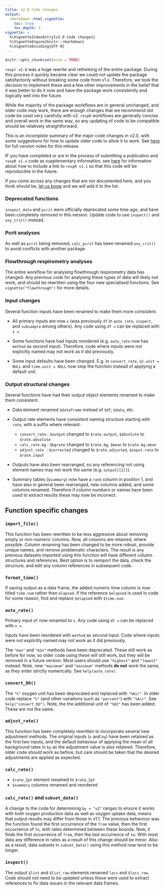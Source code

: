 ```yaml
---
title: v2.0 Code changes
output: 
  rmarkdown::html_vignette:
    toc: true
    toc_depth: 3
vignette: >
  %\VignetteIndexEntry{v2.0 Code changes}
  %\VignetteEngine{knitr::rmarkdown}
  %\VignetteEncoding{UTF-8}
---
```


```r
knitr::opts_chunk$set(echo = TRUE)
```

`respr v2.0` was a huge rewrite and rethinking of the entire package. During this process it quickly became clear we could not update the package satisfactorily without breaking some code from v1.x. Therefore, we took the decision to implement these and a few other improvements in the belief that it was better to do it now and have the package work consistently and logically well into the future. 

While the majority of the package workflows are in general unchanged, and older code *may* work, there are enough changes that we recommend old code be used very carefully with v2. `respR` workflows are generally concise and overall work in the same way, so any updating of code to be compatible should be relatively straightforward. 

This is an *incomplete* summary of the major code changes in v2.0, with some suggestions for how to update older code to allow it to work.  See [here]() for full version notes for this release. 

IF you have completed or are in the process of submitting a publication and `respR v1.x` code as supplementary information, see [here]() for information about how to include a link to `respR v1.1` so that this code will be reproducible in the future. 

If you come across any changes that are not documented here, and you think should be, [let us know](mailto:nicholascarey@gmail.com) and we will add it to the list. 

### Deprecated functions

`inspect_data` and `pcrit` were officially deprecated some time ago, and have been completely removed in this version. Update code to use `inspect()` and `oxy_crit()` instead.

### Pcrit analyses

As well as `pcrit` being removed, `calc_pcrit` has been renamed `oxy_crit()` to avoid conflicts with another package. 

### Flowthrough respirometry analyses

The entire workflow for analysing flowthrough respirometry data has changed. Any previous code for analysing these types of data will likely not work, and should be rewritten using the four new specialised functions. See `vignette("flowthrough")` for more details.

### Input changes

Several function inputs have been renamed to make them more consistent. 

 - All primary inputs are now `x` (was previously `df` in `auto_rate`, `inspect`, and `subsample` among others). Any code using `df =` can be replaced with `x =`. 
 
 - Some functions have had inputs reordered (e.g. `auto_rate` now has `method` as second input). Therefore, code where inputs were not explicitly named may not work as it did previously.  
 
 - Some input defaults have been changed. E.g. in `convert_rate`, `o2.unit = NULL` and `time.unit = NULL` now stop the function instead of applying a default unit.

### Output structural changes

Several functions have had their output object elements renamed to make them consistent. 

- Data element renamed `$dataframe` instead of `$df`, `$data`, etc. 
 
- Output rate elements have consistent naming structure starting with `rate`, with a suffix where relevant:
    - `convert_rate` : `$output` changed to `$rate.output`, `$absolute` to `$rate.absolute`
    - `calc_rate.bg` : `$bgrate` changed to `$rate.bg`, `$mean` to `$rate.bg.mean`
    - `adjust_rate`  : `$corrected` changed to `$rate.adjusted`, `$input.rate` to `$rate.input`

- Outputs have also been rearranged, so any referencing not using element names may not work the same (e.g. `output[[2]]`).

- Summary tables (`$summary`) now have a `rank` column in position 1, and have also in general been rearranged, new columns added, and some columns renamed. Therefore if column numbers or names have been used to extract results these may now be incorrect.

## Function specific changes 

### `import_file()`

This function has been rewritten to be less aggressive about removing empty or non-numeric columns. Now, all columns are retained, where possible. Column renaming has been changed to be more robust, provide unique names, and remove problematic characters. The result is any previous datasets imported using this function will have different column structures and references. Best option is to reimport the data, check the structure, and edit any column references in subsequent code. 

### `format_time()`

If saving output as a data frame, the added numeric time column is now titled `time.num` rather than `elapsed`. If the reference `$elapsed` is used in code for some reason, find and replace `$elapsed` with `$time.num`.

### `auto_rate()`

Primary input `df` now renamed to `x`. Any code using `df =` can be replaced with `x =`.

Inputs have been reordered with `method` as second input. Code where inputs were not explicitly named may not work as it did previously. 

The `"max"` and `"min"` methods have been deprecated. These still work as before for now, so older code using these will still work, but they will be removed in a future version. Most users should use `"highest"` and `"lowest"` instead. Note, new `"maximum"` and `"minimum"` methods **do not** work the same, as they order strictly numerically. See `help(auto_rate)`.

### `convert_DO()`

The `"%"` oxygen unit has been deprecated and replaced with `"%Air"`. In older code replace `"%"` (and other variations such as `"percent"`) with `"%Air"`. See `help("convert_DO")`. Note, the the additional unit of `"%O2"` has been added. These are not the same.

### `adjust_rate()`

This function has been completely rewritten to incorporate several new adjustment methods. The original inputs (`x` and `by`) have been retained as the first two inputs, and the default behaviour of applying the mean of all background rates in `by` as the adjustment value is also retained. Therefore, older code *should* work as before, but care should be taken that the desired adjustments are applied as expected.

### `calc_rate()`

- `$rate_2pt` element renamed to `$rate.2pt` 
- `$summary` columns renamed and reordered

### `calc_rate()` and `subset_data()`

A change to the code for determining `by = "o2"` ranges to ensure it works with both oxygen production data as well as oxygen uptake data, means that output results may differ from those in v1.1. The previous behaviour was the function found the first occurrence of the `from` value, then the first occurrence of `to`, with rates determined between these bounds. Now, it finds the first occurrence of `from`, then the *last* occurrence of `to`. With most data any difference in rates as a result of this change should be minor. Also as a result, data subsets in `subset_data()` using this method now tend to be longer. 

### `inspect()`

The output `$list` and `$list_raw` elements renamed `locs` and `$locs_raw`. Code should not need to be updated unless these were used to extract references to fix data issues in the relevant data frames.



